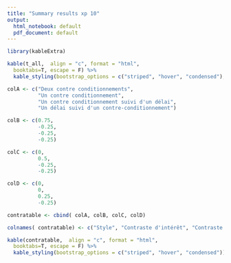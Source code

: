 ```yaml
---
title: "Summary results xp 10"
output:
  html_notebook: default
  pdf_document: default
---
```





```r
library(kableExtra)

kable(t_all,  align = "c", format = "html",
  booktabs=T, escape = F) %>%
  kable_styling(bootstrap_options = c("striped", "hover", "condensed"), font = 21)

```

```r
colA <- c("Deux contre conditionnements",
          "Un contre conditionnement",
          "Un contre conditionnement suivi d'un délai",
          "Un délai suivi d'un contre-conditionnement")

colB <- c(0.75,
          -0.25,
          -0.25,
          -0.25)

colC <- c(0,
          0.5,
          -0.25,
          -0.25)

colD <- c(0,
          0,
          0.25,
          -0.25)

contratable <- cbind( colA, colB, colC, colD)

colnames( contratable) <- c("Style", "Contraste d'intérêt", "Contraste résiduel 1", "Contraste résiduel 2")

kable(contratable,  align = "c", format = "html",
  booktabs=T, escape = F) %>%
  kable_styling(bootstrap_options = c("striped", "hover", "condensed"))

```
